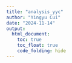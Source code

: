 ```yaml
---
title: "analysis_yyc"
author: "Yingyu Cui"
date: "2024-11-14"
output: 
  html_document:
    toc: true
    toc_float: true
    code_folding: hide
---
```


```r

```

